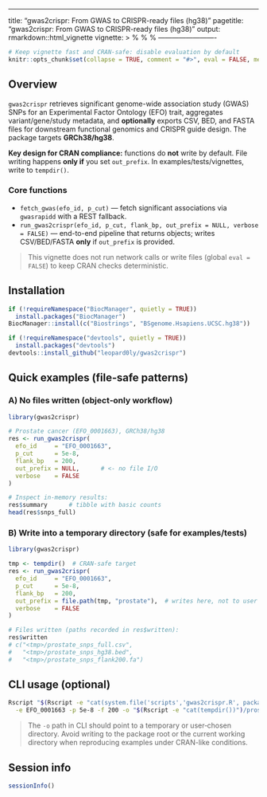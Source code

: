 ---

title: "gwas2crispr: From GWAS to CRISPR-ready files (hg38)"
pagetitle: "gwas2crispr: From GWAS to CRISPR-ready files (hg38)"
output: rmarkdown::html\_vignette
vignette: >
%\VignetteIndexEntry{gwas2crispr: From GWAS to CRISPR-ready files (hg38)}
%\VignetteEngine{knitr::rmarkdown}
%\VignetteEncoding{UTF-8}
-------------------------

```{r, include=FALSE}
# Keep vignette fast and CRAN-safe: disable evaluation by default
knitr::opts_chunk$set(collapse = TRUE, comment = "#>", eval = FALSE, message = FALSE, warning = FALSE)
```

## Overview

`gwas2crispr` retrieves significant genome-wide association study (GWAS) SNPs for an Experimental Factor Ontology (EFO) trait, aggregates variant/gene/study metadata, and **optionally** exports CSV, BED, and FASTA files for downstream functional genomics and CRISPR guide design. The package targets **GRCh38/hg38**.

**Key design for CRAN compliance:** functions do **not** write by default. File writing happens **only if** you set `out_prefix`. In examples/tests/vignettes, write to `tempdir()`.

### Core functions

* `fetch_gwas(efo_id, p_cut)` — fetch significant associations via `gwasrapidd` with a REST fallback.
* `run_gwas2crispr(efo_id, p_cut, flank_bp, out_prefix = NULL, verbose = FALSE)` — end-to-end pipeline that returns objects; writes CSV/BED/FASTA **only** if `out_prefix` is provided.

> This vignette does not run network calls or write files (global `eval = FALSE`) to keep CRAN checks deterministic.

## Installation

```{r}
if (!requireNamespace("BiocManager", quietly = TRUE))
  install.packages("BiocManager")
BiocManager::install(c("Biostrings", "BSgenome.Hsapiens.UCSC.hg38"))

if (!requireNamespace("devtools", quietly = TRUE))
  install.packages("devtools")
devtools::install_github("leopard0ly/gwas2crispr")
```

## Quick examples (file‑safe patterns)

### A) No files written (object‑only workflow)

```{r}
library(gwas2crispr)

# Prostate cancer (EFO_0001663), GRCh38/hg38
res <- run_gwas2crispr(
  efo_id     = "EFO_0001663",
  p_cut      = 5e-8,
  flank_bp   = 200,
  out_prefix = NULL,      # <- no file I/O
  verbose    = FALSE
)

# Inspect in-memory results:
res$summary      # tibble with basic counts
head(res$snps_full)
```

### B) Write into a temporary directory (safe for examples/tests)

```{r}
library(gwas2crispr)

tmp <- tempdir()  # CRAN-safe target
res <- run_gwas2crispr(
  efo_id     = "EFO_0001663",
  p_cut      = 5e-8,
  flank_bp   = 200,
  out_prefix = file.path(tmp, "prostate"),  # writes here, not to user's home
  verbose    = FALSE
)

# Files written (paths recorded in res$written):
res$written
# c("<tmp>/prostate_snps_full.csv",
#   "<tmp>/prostate_snps_hg38.bed",
#   "<tmp>/prostate_snps_flank200.fa")
```

## CLI usage (optional)

```bash
Rscript "$(Rscript -e "cat(system.file('scripts','gwas2crispr.R', package='gwas2crispr'))")" \
  -e EFO_0001663 -p 5e-8 -f 200 -o "$(Rscript -e "cat(tempdir())")/prostate"
```

> The `-o` path in CLI should point to a temporary or user‑chosen directory. Avoid writing to the package root or the current working directory when reproducing examples under CRAN-like conditions.

## Session info

```{r, eval=TRUE}
sessionInfo()
```
